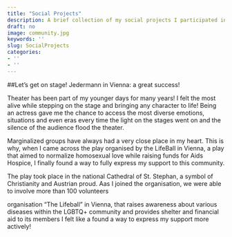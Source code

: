 ```yaml
---
title: "Social Projects"
description: A brief collection of my social projects I participated in
draft: no
image: community.jpg
keywords: ''
slug: SocialProjects
categories:
- ''
- ''
---
```


##Let's get on stage! Jedermann in Vienna: a great success! 

Theater has been part of my younger days for many years! I felt the most alive while stepping on the stage and bringing any character to life! Being an actress gave me the chance to access the most diverse emotions, situations and even eras every time the light on the stages went on and the silence of the audience flood the theater.

Marginalized groups have always had a very close place in my heart. 
This is why, when I came across the play organised by the LifeBall in Vienna, a play that aimed to normalize homosexual love while raising funds for Aids Hospice, I finally found a way to fully express my support to this community.

The play took place in the national Cathedral of St. Stephan, a symbol of Christianity and Austrian proud. Aas I joined the organisation, we were able to involve more than 100 volunteers 



organisation "The Lifeball" in Vienna, that raises awareness about various diseases within the LGBTQ+ community and provides shelter and financial aid to its members I felt like a found a way to express my support more actively!
